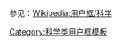{{Userbox
  |border-c = #000000
  |border-s = 1
  |id-c     = #FFFFFF
  |id-s     = 12
  |id-fc    = #000000
  |info-c   = white
  |info-s   = 10
  |info-fc  = black
  |id       = [[Image:Dszpics1.jpg|50px]]
  |info     = 這個用戶覺得'''[[龙卷风]]'''很迷人。
}}
<noinclude>
<p style="clear: both; padding-top: 2em">
参见：[[Wikipedia:用户框/科学]]
</p>
[[Category:科学类用户框模板]]
</noinclude>